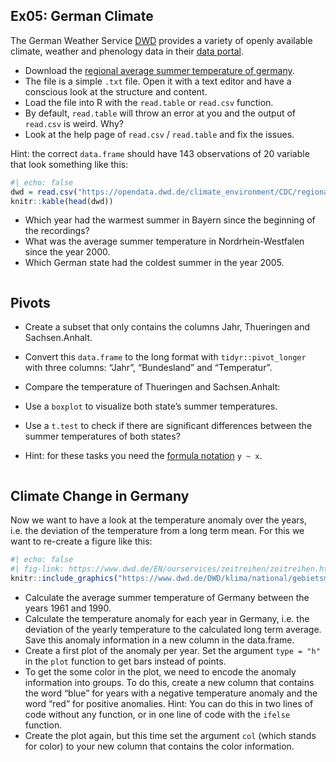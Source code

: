 ## Ex05: German Climate


The German Weather Service [DWD](https://www.dwd.de/DE/Home/home_node.html) provides a variety of openly available climate, weather and phenology data in their [data portal](https://opendata.dwd.de/climate_environment/CDC/).

* Download the [regional average summer temperature of germany](https://opendata.dwd.de/climate_environment/CDC/regional_averages_DE/seasonal/air_temperature_mean/regional_averages_tm_summer.txt).
* The file is a simple `.txt` file. Open it with a text editor and have a conscious look at the structure and content.
* Load the file into R with the `read.table` or `read.csv` function.
* By default, `read.table` will throw an error at you and the output of `read.csv` is weird. Why?
* Look at the help page of `read.csv` / `read.table` and fix the issues.

Hint: the correct `data.frame` should have 143 observations of 20 variable that look something like this:


```r
#| echo: false
dwd = read.csv("https://opendata.dwd.de/climate_environment/CDC/regional_averages_DE/seasonal/air_temperature_mean/regional_averages_tm_summer.txt", sep = ";", skip = 1)
knitr::kable(head(dwd))
```


* Which year had the warmest summer in Bayern since the beginning of the recordings?
* What was the average summer temperature in Nordrhein-Westfalen since the year 2000.
* Which German state had the coldest summer in the year 2005.



```r

```





## Pivots


* Create a subset that only contains the columns Jahr, Thueringen and Sachsen.Anhalt.
* Convert this `data.frame` to the long format with `tidyr::pivot_longer` with three columns: "Jahr", "Bundesland" and "Temperatur".

* Compare the temperature of Thueringen and Sachsen.Anhalt: 
* Use a `boxplot` to visualize both state's summer temperatures.
* Use a `t.test` to check if there are significant differences between the summer temperatures of both states? 
* Hint: for these tasks you need the [formula notation](../R08_formula.qmd) `y ~ x`.


```r




```




## Climate Change in Germany


Now we want to have a look at the temperature anomaly over the years, i.e. the deviation of the temperature from a long term mean. For this we want to re-create a figure like this:


```r
#| echo: false
#| fig-link: https://www.dwd.de/EN/ourservices/zeitreihen/zeitreihen.html
knitr::include_graphics("https://www.dwd.de/DWD/klima/national/gebietsmittel/en_brdras_ttt_01_de_6190_ano.png")
```


* Calculate the average summer temperature of Germany between the years 1961 and 1990.
* Calculate the temperature anomaly for each year in Germany, i.e. the deviation of the yearly temperature to the calculated long term average. Save this anomaly information in a new column in the data.frame.
* Create a first plot of the anomaly per year. Set the argument `type = "h"` in the `plot` function to get bars instead of points.
* To get the some color in the plot, we need to encode the anomaly information into groups. To do this, create a new column that contains the word "blue" for years with a negative temperature anomaly and the word "red" for positive anomalies. Hint: You can do this in two lines of code without any function, or in one line of code with the `ifelse` function.
* Create the plot again, but this time set the argument `col` (which stands for color) to your new column that contains the color information.


```r




```



